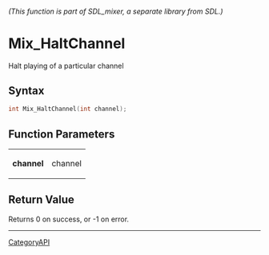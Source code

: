 ====== (This function is part of SDL_mixer, a separate library from SDL.) ======
= Mix_HaltChannel =

Halt playing of a particular channel 

== Syntax ==

<syntaxhighlight lang='c'>
int Mix_HaltChannel(int channel);
</syntaxhighlight>

== Function Parameters ==

{|
|'''channel'''
|channel
|}

== Return Value ==

Returns 0 on success, or -1 on error.

----
[[CategoryAPI]]


